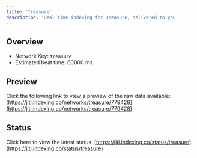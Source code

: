 ```yaml
---
title: 'Treasure'
description: 'Real time indexing for Treasure; delivered to you'
---
```


## Overview
- Network Key: `treasure`
- Estimated beat time: 60000 ms

## Preview
Click the following link to view a preview of the raw data available: [https://jiti.indexing.co/networks/treasure/779428](https://jiti.indexing.co/networks/treasure/779428)

## Status
Click here to view the latest status: [https://jiti.indexing.co/status/treasure](https://jiti.indexing.co/status/treasure)
